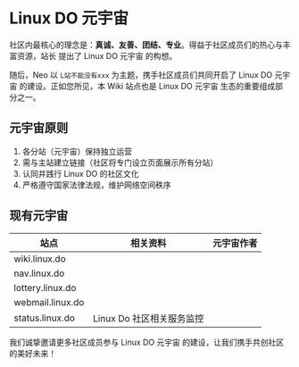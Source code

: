 <br></br>


# Linux DO 元宇宙

社区内最核心的理念是：**真诚、友善、团结、专业**。得益于社区成员们的热心与丰富资源，站长 <UserHoverCard username='neo' /> 提出了 Linux DO 元宇宙 的构想。

随后，Neo 以 `L站不能没有xxx` 为主题，携手社区成员们共同开启了 Linux DO 元宇宙 的建设。正如您所见，本 Wiki 站点也是 Linux DO 元宇宙 生态的重要组成部分之一。

## 元宇宙原则

1. 各分站（元宇宙）保持独立运营
2. 需与主站建立链接（社区将专门设立页面展示所有分站）
3. 认同并践行 Linux DO 的社区文化
4. 严格遵守国家法律法规，维护网络空间秩序

## 现有元宇宙

| 站点 | 相关资料 | 元宇宙作者 |
| --- | --- | --- |
| <Link href='https://wiki.linux.do/' target='_blank' className='text-blue-500'>wiki.linux.do</Link> | <TopicHoverCard topicId='131633' defaultTitle='Linux Do 官方 Wiki 文档站' /> | <UserHoverCard username='Chenyme' /> |
| <Link href='https://nav.linux.do/' target='_blank' className='text-blue-500'>nav.linux.do</Link> | <TopicHoverCard topicId='121796' defaultTitle='Linux DO 官方服务导航站' /> | <UserHoverCard username='蕾丝蝙蝠侠' /> |
| <Link href='https://lottery.linux.do/' target='_blank' className='text-blue-500'>lottery.linux.do</Link> | <TopicHoverCard topicId='211016' defaultTitle='LINUX DO 官方抽奖工具' /> | <UserHoverCard username='musifei' /> |
| <Link href='https://webmail.linux.do/' target='_blank' className='text-blue-500'>webmail.linux.do</Link> | <TopicHoverCard topicId='451470' defaultTitle='LINUX DO 官方 Mail 邮箱' /> | <UserHoverCard username='Neo' /> |
| <Link href='https://status.linux.do/' target='_blank' className='text-blue-500'>status.linux.do</Link> | Linux Do 社区相关服务监控 | <UserHoverCard username='Neo' /> |

我们诚挚邀请更多社区成员参与 Linux DO 元宇宙 的建设，让我们携手共创社区的美好未来！
